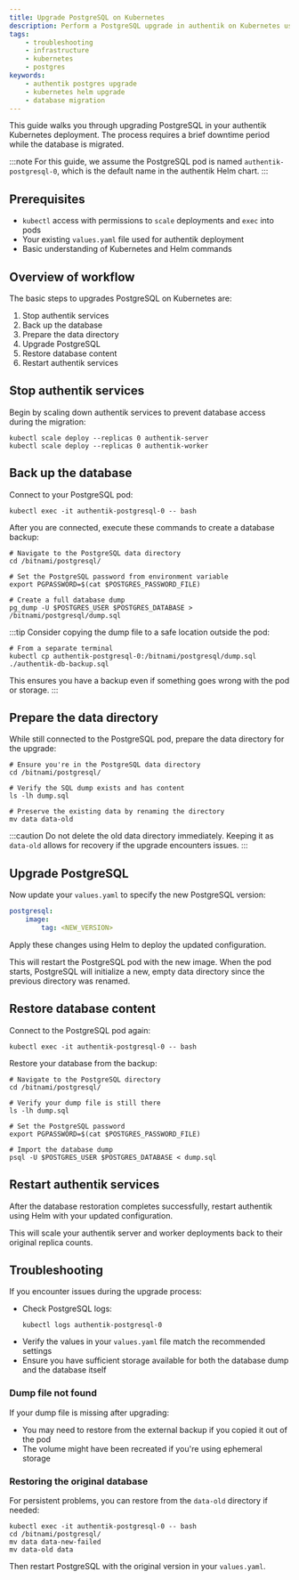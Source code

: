 ```yaml
---
title: Upgrade PostgreSQL on Kubernetes
description: Perform a PostgreSQL upgrade in authentik on Kubernetes using backups, Helm changes, and controlled downtime.
tags:
    - troubleshooting
    - infrastructure
    - kubernetes
    - postgres
keywords:
    - authentik postgres upgrade
    - kubernetes helm upgrade
    - database migration
---
```


This guide walks you through upgrading PostgreSQL in your authentik Kubernetes deployment. The process requires a brief downtime period while the database is migrated.

:::note
For this guide, we assume the PostgreSQL pod is named `authentik-postgresql-0`, which is the default name in the authentik Helm chart.
:::

## Prerequisites

- `kubectl` access with permissions to `scale` deployments and `exec` into pods
- Your existing `values.yaml` file used for authentik deployment
- Basic understanding of Kubernetes and Helm commands

## Overview of workflow

The basic steps to upgrades PostgreSQL on Kubernetes are:

1. Stop authentik services
2. Back up the database
3. Prepare the data directory
4. Upgrade PostgreSQL
5. Restore database content
6. Restart authentik services

## Stop authentik services

Begin by scaling down authentik services to prevent database access during the migration:

```shell
kubectl scale deploy --replicas 0 authentik-server
kubectl scale deploy --replicas 0 authentik-worker
```

## Back up the database

Connect to your PostgreSQL pod:

```shell
kubectl exec -it authentik-postgresql-0 -- bash
```

After you are connected, execute these commands to create a database backup:

```shell
# Navigate to the PostgreSQL data directory
cd /bitnami/postgresql/

# Set the PostgreSQL password from environment variable
export PGPASSWORD=$(cat $POSTGRES_PASSWORD_FILE)

# Create a full database dump
pg_dump -U $POSTGRES_USER $POSTGRES_DATABASE > /bitnami/postgresql/dump.sql
```

:::tip
Consider copying the dump file to a safe location outside the pod:

```shell
# From a separate terminal
kubectl cp authentik-postgresql-0:/bitnami/postgresql/dump.sql ./authentik-db-backup.sql
```

This ensures you have a backup even if something goes wrong with the pod or storage.
:::

## Prepare the data directory

While still connected to the PostgreSQL pod, prepare the data directory for the upgrade:

```shell
# Ensure you're in the PostgreSQL data directory
cd /bitnami/postgresql/

# Verify the SQL dump exists and has content
ls -lh dump.sql

# Preserve the existing data by renaming the directory
mv data data-old
```

:::caution
Do not delete the old data directory immediately. Keeping it as `data-old` allows for recovery if the upgrade encounters issues.
:::

## Upgrade PostgreSQL

Now update your `values.yaml` to specify the new PostgreSQL version:

```yaml
postgresql:
    image:
        tag: <NEW_VERSION>
```

Apply these changes using Helm to deploy the updated configuration.

This will restart the PostgreSQL pod with the new image. When the pod starts, PostgreSQL will initialize a new, empty data directory since the previous directory was renamed.

## Restore database content

Connect to the PostgreSQL pod again:

```shell
kubectl exec -it authentik-postgresql-0 -- bash
```

Restore your database from the backup:

```shell
# Navigate to the PostgreSQL directory
cd /bitnami/postgresql/

# Verify your dump file is still there
ls -lh dump.sql

# Set the PostgreSQL password
export PGPASSWORD=$(cat $POSTGRES_PASSWORD_FILE)

# Import the database dump
psql -U $POSTGRES_USER $POSTGRES_DATABASE < dump.sql
```

## Restart authentik services

After the database restoration completes successfully, restart authentik using Helm with your updated configuration.

This will scale your authentik server and worker deployments back to their original replica counts.

## Troubleshooting

If you encounter issues during the upgrade process:

- Check PostgreSQL logs:
    ```shell
    kubectl logs authentik-postgresql-0
    ```
- Verify the values in your `values.yaml` file match the recommended settings
- Ensure you have sufficient storage available for both the database dump and the database itself

### Dump file not found

If your dump file is missing after upgrading:

- You may need to restore from the external backup if you copied it out of the pod
- The volume might have been recreated if you're using ephemeral storage

### Restoring the original database

For persistent problems, you can restore from the `data-old` directory if needed:

```shell
kubectl exec -it authentik-postgresql-0 -- bash
cd /bitnami/postgresql/
mv data data-new-failed
mv data-old data
```

Then restart PostgreSQL with the original version in your `values.yaml`.
